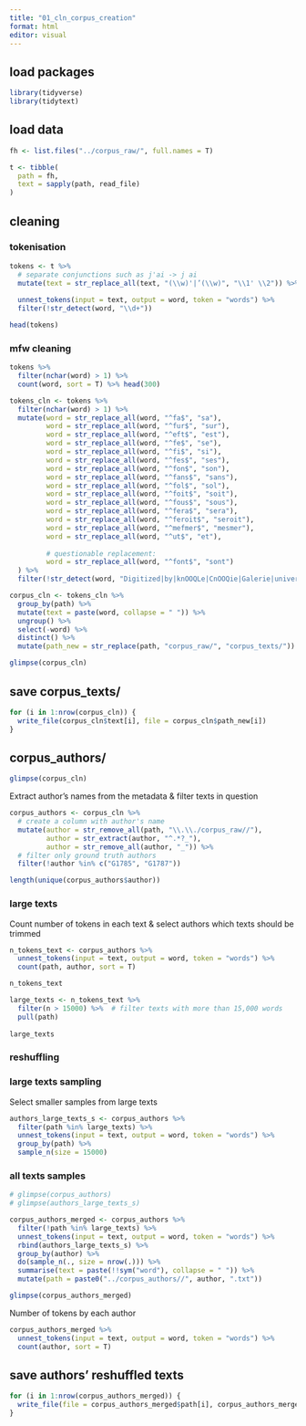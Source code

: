 ```yaml
---
title: "01_cln_corpus_creation"
format: html
editor: visual
---
```


## load packages

```r
library(tidyverse)
library(tidytext)
```

## load data

```r
fh <- list.files("../corpus_raw/", full.names = T)

t <- tibble(
  path = fh,
  text = sapply(path, read_file)
)
```

## cleaning

### tokenisation

```r
tokens <- t %>% 
  # separate conjunctions such as j'ai -> j ai 
  mutate(text = str_replace_all(text, "(\\w)'|’(\\w)", "\\1' \\2")) %>% 
  
  unnest_tokens(input = text, output = word, token = "words") %>% 
  filter(!str_detect(word, "\\d+")) 

head(tokens)
```

### mfw cleaning

```r
tokens %>% 
  filter(nchar(word) > 1) %>% 
  count(word, sort = T) %>% head(300)
```

```r
tokens_cln <- tokens %>% 
  filter(nchar(word) > 1) %>% 
  mutate(word = str_replace_all(word, "^fa$", "sa"),
         word = str_replace_all(word, "^fur$", "sur"),
         word = str_replace_all(word, "^eft$", "est"),
         word = str_replace_all(word, "^fe$", "se"),
         word = str_replace_all(word, "^fi$", "si"),
         word = str_replace_all(word, "^fes$", "ses"),
         word = str_replace_all(word, "^fon$", "son"),
         word = str_replace_all(word, "^fans$", "sans"),
         word = str_replace_all(word, "^fol$", "sol"),
         word = str_replace_all(word, "^foit$", "soit"),
         word = str_replace_all(word, "^fous$", "sous"),
         word = str_replace_all(word, "^fera$", "sera"),
         word = str_replace_all(word, "^feroit$", "seroit"),
         word = str_replace_all(word, "^mefmer$", "mesmer"),
         word = str_replace_all(word, "^ut$", "et"),
         
         # questionable replacement:
         word = str_replace_all(word, "^font$", "sont")
  ) %>% 
  filter(!str_detect(word, "Digitized|by|knOOQLe|CnOOQie|Galerie|universelle|galerie|Universelle|Google"))
```

```r
corpus_cln <- tokens_cln %>% 
  group_by(path) %>% 
  mutate(text = paste(word, collapse = " ")) %>% 
  ungroup() %>% 
  select(-word) %>% 
  distinct() %>% 
  mutate(path_new = str_replace(path, "corpus_raw/", "corpus_texts/"))

glimpse(corpus_cln)
```

## save corpus_texts/

```r
for (i in 1:nrow(corpus_cln)) {
  write_file(corpus_cln$text[i], file = corpus_cln$path_new[i])
}
```

## corpus_authors/

```r
glimpse(corpus_cln)
```

Extract author's names from the metadata & filter texts in question

```r
corpus_authors <- corpus_cln %>% 
  # create a column with author's name
  mutate(author = str_remove_all(path, "\\.\\./corpus_raw//"),
         author = str_extract(author, "^.*?_"),
         author = str_remove_all(author, "_")) %>% 
  # filter only ground truth authors
  filter(!author %in% c("G1785", "G1787")) 

length(unique(corpus_authors$author))
```

### large texts

Count number of tokens in each text & select authors which texts should be trimmed

```r
n_tokens_text <- corpus_authors %>% 
  unnest_tokens(input = text, output = word, token = "words") %>% 
  count(path, author, sort = T) 

n_tokens_text

large_texts <- n_tokens_text %>% 
  filter(n > 15000) %>%  # filter texts with more than 15,000 words
  pull(path)
  
large_texts
```

### reshuffling

### large texts sampling

Select smaller samples from large texts

```r
authors_large_texts_s <- corpus_authors %>% 
  filter(path %in% large_texts) %>% 
  unnest_tokens(input = text, output = word, token = "words") %>% 
  group_by(path) %>% 
  sample_n(size = 15000) 
```

### all texts samples

```r
# glimpse(corpus_authors)
# glimpse(authors_large_texts_s)

corpus_authors_merged <- corpus_authors %>% 
  filter(!path %in% large_texts) %>% 
  unnest_tokens(input = text, output = word, token = "words") %>% 
  rbind(authors_large_texts_s) %>% 
  group_by(author) %>% 
  do(sample_n(., size = nrow(.))) %>% 
  summarise(text = paste(!!sym("word"), collapse = " ")) %>% 
  mutate(path = paste0("../corpus_authors//", author, ".txt"))

glimpse(corpus_authors_merged)
```

Number of tokens by each author

```r
corpus_authors_merged %>% 
  unnest_tokens(input = text, output = word, token = "words") %>% 
  count(author, sort = T)
```

## save authors' reshuffled texts

```r
for (i in 1:nrow(corpus_authors_merged)) {
  write_file(file = corpus_authors_merged$path[i], corpus_authors_merged$text[i])
}
```
